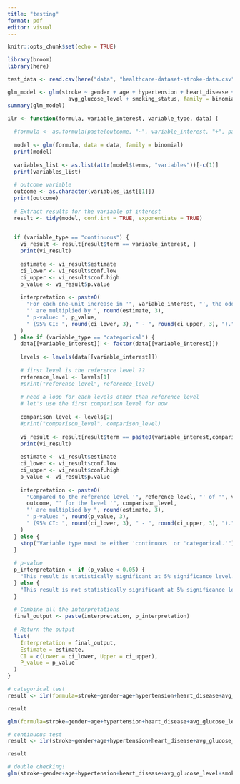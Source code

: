 ```yaml
---
title: "testing"
format: pdf
editor: visual
---
```


```r
knitr::opts_chunk$set(echo = TRUE)
```

```r
library(broom)
library(here)
```

```r
test_data <- read.csv(here("data", "healthcare-dataset-stroke-data.csv"))

glm_model <- glm(stroke ~ gender + age + hypertension + heart_disease +
                   avg_glucose_level + smoking_status, family = binomial, data = test_data)
summary(glm_model)
```

```r
ilr <- function(formula, variable_interest, variable_type, data) {
  
  #formula <- as.formula(paste(outcome, "~", variable_interest, "+", paste(covariates, collapse = "+")))
  
  model <- glm(formula, data = data, family = binomial)
  print(model)
  
  variables_list <- as.list(attr(model$terms, "variables"))[-c(1)]
  print(variables_list)
  
  # outcome variable
  outcome <- as.character(variables_list[[1]])
  print(outcome)
  
  # Extract results for the variable of interest
  result <- tidy(model, conf.int = TRUE, exponentiate = TRUE)
  

  if (variable_type == "continuous") {
    vi_result <- result[result$term == variable_interest, ]
    print(vi_result)
  
    estimate <- vi_result$estimate
    ci_lower <- vi_result$conf.low
    ci_upper <- vi_result$conf.high
    p_value <- vi_result$p.value
  
    interpretation <- paste0(
      "For each one-unit increase in '", variable_interest, "', the odds of '", outcome,
      "' are multiplied by ", round(estimate, 3),
      " p-value: ", p_value,
      " (95% CI: ", round(ci_lower, 3), " - ", round(ci_upper, 3), ")."
    )
  } else if (variable_type == "categorical") {
    data[[variable_interest]] <- factor(data[[variable_interest]])
    
    levels <- levels(data[[variable_interest]])
    
    # first level is the reference level ??
    reference_level <- levels[1]
    #print("reference level", reference_level)
    
    # need a loop for each levels other than reference_level
    # let's use the first comparison level for now
    
    comparison_level <- levels[2]
    #print("comparison_level", comparison_level)
    
    vi_result <- result[result$term == paste0(variable_interest,comparison_level), ]
    print(vi_result)
  
    estimate <- vi_result$estimate
    ci_lower <- vi_result$conf.low
    ci_upper <- vi_result$conf.high
    p_value <- vi_result$p.value
    
    interpretation <- paste0(
      "Compared to the reference level '", reference_level, "' of '", variable_interest, "', the odds of '", 
      outcome, "' for the level '", comparison_level, 
      "' are multiplied by ", round(estimate, 3),
      " p-value: ", round(p_value, 3),
      " (95% CI: ", round(ci_lower, 3), " - ", round(ci_upper, 3), ")."
    )
  } else {
    stop("Variable type must be either 'continuous' or 'categorical.'")
  }
  
  # p-value 
  p_interpretation <- if (p_value < 0.05) {
    "This result is statistically significant at 5% significance level."
  } else {
    "This result is not statistically significant at 5% significance level."
  }
  
  # Combine all the interpretations
  final_output <- paste(interpretation, p_interpretation)
  
  # Return the output
  list(
    Interpretation = final_output,
    Estimate = estimate,
    CI = c(Lower = ci_lower, Upper = ci_upper),
    P_value = p_value
  )
}
```

```r
# categorical test
result <- ilr(formula=stroke~gender+age+hypertension+heart_disease+avg_glucose_level+smoking_status,data=test_data, variable_interest="gender", variable_type="categorical")

result

glm(formula=stroke~gender+age+hypertension+heart_disease+avg_glucose_level+smoking_status,data=test_data, family=binomial)

```

```r
# continuous test
result <- ilr(stroke~gender+age+hypertension+heart_disease+avg_glucose_level+smoking_status,data=test_data, variable_interest="age", variable_type="continuous")

result
```

```r
# double checking!
glm(stroke~gender+age+hypertension+heart_disease+avg_glucose_level+smoking_status,data=test_data, family=binomial)
```



